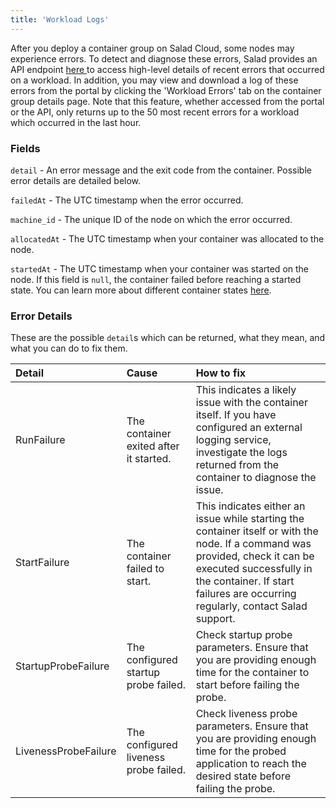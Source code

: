 ```yaml
---
title: 'Workload Logs'
---
```


After you deploy a container group on Salad Cloud, some nodes may experience errors. To detect and diagnose these
errors, Salad provides an API endpoint [here ](https://docs.salad.com/reference/get__workload_errors)to access
high-level details of recent errors that occurred on a workload. In addition, you may view and download a log of these
errors from the portal by clicking the 'Workload Errors' tab on the container group details page. Note that this
feature, whether accessed from the portal or the API, only returns up to the 50 most recent errors for a workload which
occurred in the last hour.

### Fields

`detail` - An error message and the exit code from the container. Possible error details are detailed below.

`failedAt` - The UTC timestamp when the error occurred.

`machine_id` - The unique ID of the node on which the error occurred.

`allocatedAt` - The UTC timestamp when your container was allocated to the node.

`startedAt` - The UTC timestamp when your container was started on the node. If this field is `null`, the container
failed before reaching a started state. You can learn more about different container states
[here](/container-engine/deployment-lifecycle).

### Error Details

These are the possible `detail`s which can be returned, what they mean, and what you can do to fix them.

| Detail               | Cause                                  | How to fix                                                                                                                                                                                                                                |
| :------------------- | :------------------------------------- | :---------------------------------------------------------------------------------------------------------------------------------------------------------------------------------------------------------------------------------------- |
| RunFailure           | The container exited after it started. | This indicates a likely issue with the container itself. If you have configured an external logging service, investigate the logs returned from the container to diagnose the issue.                                                      |
| StartFailure         | The container failed to start.         | This indicates either an issue while starting the container itself or with the node. If a command was provided, check it can be executed successfully in the container. If start failures are occurring regularly, contact Salad support. |
| StartupProbeFailure  | The configured startup probe failed.   | Check startup probe parameters. Ensure that you are providing enough time for the container to start before failing the probe.                                                                                                            |
| LivenessProbeFailure | The configured liveness probe failed.  | Check liveness probe parameters. Ensure that you are providing enough time for the probed application to reach the desired state before failing the probe.                                                                                |
